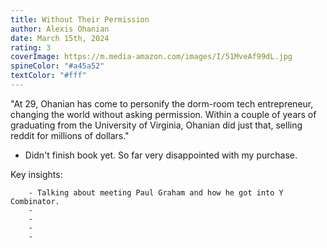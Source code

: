 ```yaml
---
title: Without Their Permission
author: Alexis Ohanian
date: March 15th, 2024
rating: 3
coverImage: https://m.media-amazon.com/images/I/51MveAf99dL.jpg 
spineColor: "#a45a52"
textColor: "#fff"
---
```

"At 29, Ohanian has come to personify the dorm-room tech entrepreneur, changing the world without asking permission. Within a couple of years of graduating from the University of Virginia, Ohanian did just that, selling reddit for millions of dollars." 

-  Didn't finish book yet. So far very disappointed with my purchase.

Key insights:
    
        - Talking about meeting Paul Graham and how he got into Y Combinator.
        - 
        -
        -
        -    